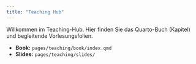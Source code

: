 ```yaml
---
title: "Teaching Hub"
---
```

Willkommen im Teaching-Hub. Hier finden Sie das Quarto-Buch (Kapitel) und begleitende Vorlesungsfolien.

- **Book:** `pages/teaching/book/index.qmd`
- **Slides:** `pages/teaching/slides/`
